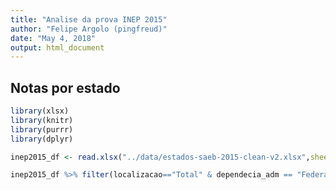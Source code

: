 ```yaml
---
title: "Analise da prova INEP 2015"
author: "Felipe Argolo (pingfreud)"
date: "May 4, 2018"
output: html_document
---
```


## Notas por estado


```r
library(xlsx)
library(knitr)
library(purrr)
library(dplyr)

inep2015_df <- read.xlsx("../data/estados-saeb-2015-clean-v2.xlsx",sheetIndex=1)
```



```r
inep2015_df %>% filter(localizacao=="Total" & dependecia_adm == "Federal" & X5o_ano_ling_port > 0) %>% select(uf,X5o_ano_ling_port) %>% kable()
```
